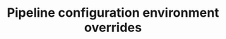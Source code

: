 ---
title: Pipeline configuration environment overrides
sidebarTitle: "Pipeline configuration"
description: "Add environment-specific overrides for your pipeline configuration."
icon: "pipe-collar"
---